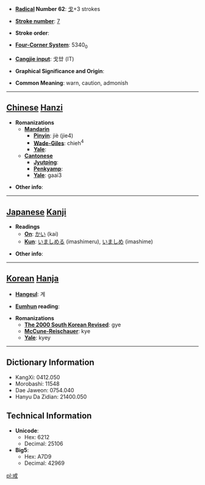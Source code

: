 * '''[[Wiktionary:Chinese radical index| Radical]] Number 62''': [[Wiktionary:Chinese radical index 戈|戈]]+3 strokes

* '''[[Wiktionary:Chinese total strokes index|Stroke number]]''': [[Wiktionary:Chinese total strokes index 7|7]]

* '''Stroke order''': 

* '''[[Wiktionary:Chinese four corner index|Four-Corner System]]''': 5340<sub>0</sub>

* '''[[Wiktionary:Chinese Cangjie index|Cangjie input]]''': 戈廿 (IT)

* '''Graphical Significance and Origin''': 

* '''Common Meaning''': warn, caution, admonish

----

== [[Chinese]] [[Hanzi]] ==

* '''Romanizations'''
** '''[[Mandarin]]'''
*** '''[[Pinyin]]''': jiè (jie4)
*** '''[[Wade-Giles]]''': chieh<sup>4</sup>
*** '''[[Yale]]''': 
** '''[[Cantonese]]'''
*** '''[[Jyutping]]''':
*** '''[[Penkyamp]]''': 
*** '''[[Yale]]''': gaai3

* '''Other info''': 

----

== [[Japanese]] [[Kanji]] ==

* '''Readings'''
** '''[[On]]''': [[かい]] (kai)
** '''[[Kun]]''': [[いましめる]] (imashimeru), [[いましめ]] (imashime)

* '''Other info''':  

----

== [[Korean]] [[Hanja]] ==

* '''[[Hangeul]]''': 계

* '''[[Eumhun]] reading''': 

* '''Romanizations'''
** '''[[The 2000 South Korean Revised Romanization|The 2000 South Korean Revised]]''': gye
** '''[[McCune-Reischauer]]''': kye
** '''[[Yale]]''': kyey

----

== Dictionary Information ==

* KangXi: 0412.050
* Morobashi: 11548
* Dae Jaweon: 0754.040
* Hanyu Da Zidian: 21400.050

== Technical Information ==

* '''Unicode''':
** Hex: 6212
** Decimal: 25106
* '''Big5''':
** Hex: A7D9
** Decimal: 42969

[[pl:戒]]